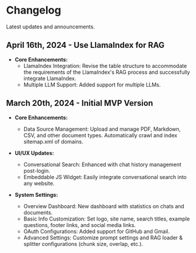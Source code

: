 # Changelog

Latest updates and announcements.


## April 16th, 2024 - Use LlamaIndex for RAG

- **Core Enhancements:**
  - LlamaIndex Integration: Revise the table structure to accommodate the requirements of the LlamaIndex's RAG process and successfully integrate LlamaIndex.
  - Multiple LLM Support: Added support for multiple LLMs.

## March 20th, 2024 - Initial MVP Version

- **Core Enhancements:**
  - Data Source Management: Upload and manage PDF, Markdown, CSV, and other document types. Automatically crawl and index sitemap.xml of domains.

- **UI/UX Updates:**
  - Conversational Search: Enhanced with chat history management post-login.
  - Embeddable JS Widget: Easily integrate conversational search into any website.

- **System Settings:**
  - Overview Dashboard: New dashboard with statistics on chats and documents.
  - Basic Info Customization: Set logo, site name, search titles, example questions, footer links, and social media links.
  - OAuth Configurations: Added support for GitHub and Gmail.
  - Advanced Settings: Customize prompt settings and RAG loader & splitter configurations (chunk size, overlap, etc.).
